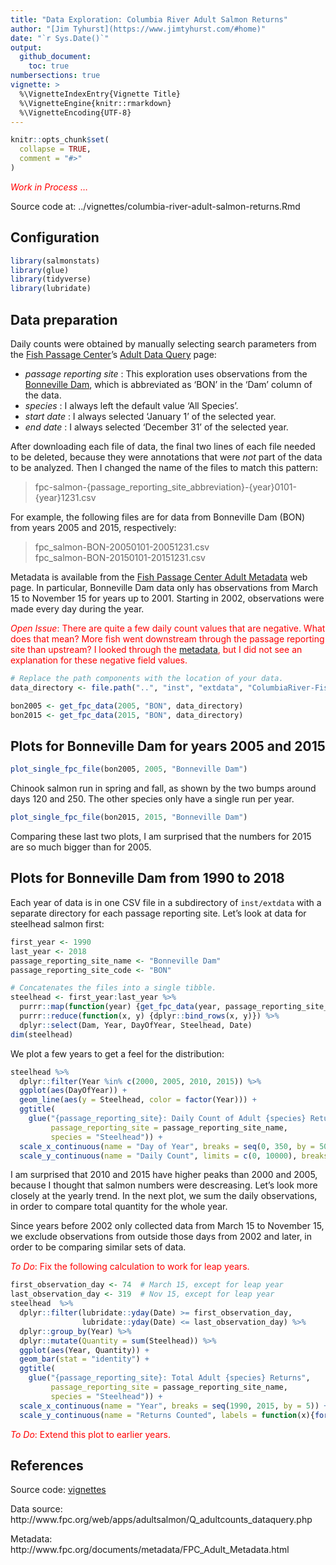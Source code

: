 ```yaml
---
title: "Data Exploration: Columbia River Adult Salmon Returns"
author: "[Jim Tyhurst](https://www.jimtyhurst.com/#home)"
date: "`r Sys.Date()`"
output:
  github_document:
    toc: true
numbersections: true
vignette: >
  %\VignetteIndexEntry{Vignette Title}
  %\VignetteEngine{knitr::rmarkdown}
  %\VignetteEncoding{UTF-8}
---
```


```r
knitr::opts_chunk$set(
  collapse = TRUE,
  comment = "#>"
)
```

<span style="color:red">_Work in Process_ ...</span>

Source code at: ../vignettes/columbia-river-adult-salmon-returns.Rmd

## Configuration
```r
library(salmonstats)
library(glue)
library(tidyverse)
library(lubridate)
```

## Data preparation

Daily counts were obtained by manually selecting search parameters from the [Fish Passage Center](http://www.fpc.org/)'s [Adult Data Query](http://www.fpc.org/web/apps/adultsalmon/Q_adultcounts_dataquery.php) page:

* _passage reporting site_ : This exploration uses observations from the [Bonneville Dam](https://www.nwp.usace.army.mil/bonneville/), which is abbreviated as 'BON' in the 'Dam' column of the data.
* _species_ : I always left the default value 'All Species'.
* _start date_ : I always selected 'January 1' of the selected year.
* _end date_ : I always selected 'December 31' of the selected year.

After downloading each file of data, the final two lines of each file needed to be deleted, because they were annotations that were _not_ part of the data to be analyzed. Then I changed the name of the files to match this pattern:

> fpc-salmon-{passage_reporting_site_abbreviation}-{year}0101-{year}1231.csv

For example, the following files are for data from Bonneville Dam (BON) from years 2005 and 2015, respectively:

> fpc_salmon-BON-20050101-20051231.csv  
> fpc_salmon-BON-20150101-20151231.csv

Metadata is available from the [Fish Passage Center Adult Metadata](http://www.fpc.org/documents/metadata/FPC_Adult_Metadata.html) web page. In particular, Bonneville Dam data only has observations from March 15 to November 15 for years up to 2001. Starting in 2002, observations were made every day during the year.

<span style="color:red">_Open Issue_: There are quite a few daily count values that are negative. What does that mean? More fish went downstream through the passage reporting site than upstream? I looked through the [metadata](http://www.fpc.org/documents/metadata/FPC_Adult_Metadata.html), but I did not see an explanation for these negative field values.</span>

```r
# Replace the path components with the location of your data.
data_directory <- file.path("..", "inst", "extdata", "ColumbiaRiver-FishPassageCenter", "BonnevilleDam")

bon2005 <- get_fpc_data(2005, "BON", data_directory)
bon2015 <- get_fpc_data(2015, "BON", data_directory)
```

## Plots for Bonneville Dam for years 2005 and 2015

```r
plot_single_fpc_file(bon2005, 2005, "Bonneville Dam")
```

Chinook salmon run in spring and fall, as shown by the two bumps around days 120 and 250. The other species only have a single run per year.

```r
plot_single_fpc_file(bon2015, 2015, "Bonneville Dam")
```

Comparing these last two plots, I am surprised that the numbers for 2015 are so much bigger than for 2005.

## Plots for Bonneville Dam from 1990 to 2018

Each year of data is in one CSV file in a subdirectory of `inst/extdata` with a separate directory for each passage reporting site. Let's look at data for steelhead salmon first:

```r
first_year <- 1990
last_year <- 2018
passage_reporting_site_name <- "Bonneville Dam"
passage_reporting_site_code <- "BON"

# Concatenates the files into a single tibble.
steelhead <- first_year:last_year %>% 
  purrr::map(function(year) {get_fpc_data(year, passage_reporting_site_code, data_directory)}) %>% 
  purrr::reduce(function(x, y) {dplyr::bind_rows(x, y)}) %>% 
  dplyr::select(Dam, Year, DayOfYear, Steelhead, Date)
dim(steelhead)
```

We plot a few years to get a feel for the distribution:

```r
steelhead %>% 
  dplyr::filter(Year %in% c(2000, 2005, 2010, 2015)) %>% 
  ggplot(aes(DayOfYear)) +
  geom_line(aes(y = Steelhead, color = factor(Year))) +
  ggtitle(
    glue("{passage_reporting_site}: Daily Count of Adult {species} Returns",
         passage_reporting_site = passage_reporting_site_name,
         species = "Steelhead")) +
  scale_x_continuous(name = "Day of Year", breaks = seq(0, 350, by = 50)) +
  scale_y_continuous(name = "Daily Count", limits = c(0, 10000), breaks = seq(0, 10000, by = 2000))
```

I am surprised that 2010 and 2015 have higher peaks than 2000 and 2005, because I thought that salmon numbers were descreasing. Let's look more closely at the yearly trend. In the next plot, we sum the daily observations, in order to compare total quantity for the whole year.

Since years before 2002 only collected data from March 15 to November 15, we exclude observations from outside those days from 2002 and later, in order to be comparing similar sets of data.

<span style="color:red">_To Do_: Fix the following calculation to work for leap years.</span>

```r
first_observation_day <- 74  # March 15, except for leap year
last_observation_day <- 319  # Nov 15, except for leap year
steelhead  %>% 
  dplyr::filter(lubridate::yday(Date) >= first_observation_day,
                lubridate::yday(Date) <= last_observation_day) %>% 
  dplyr::group_by(Year) %>% 
  dplyr::mutate(Quantity = sum(Steelhead)) %>%
  ggplot(aes(Year, Quantity)) +
  geom_bar(stat = "identity") +
  ggtitle(
    glue("{passage_reporting_site}: Total Adult {species} Returns",
         passage_reporting_site = passage_reporting_site_name,
         species = "Steelhead")) +
  scale_x_continuous(name = "Year", breaks = seq(1990, 2015, by = 5)) +
  scale_y_continuous(name = "Returns Counted", labels = function(x){format(x, scientific = FALSE, big.mark = ",")})
```

<span style="color:red">_To Do_: Extend this plot to earlier years.</span>

## References

Source code: [vignettes](../vignettes/)

Data source: http://www.fpc.org/web/apps/adultsalmon/Q_adultcounts_dataquery.php

Metadata: http://www.fpc.org/documents/metadata/FPC_Adult_Metadata.html
